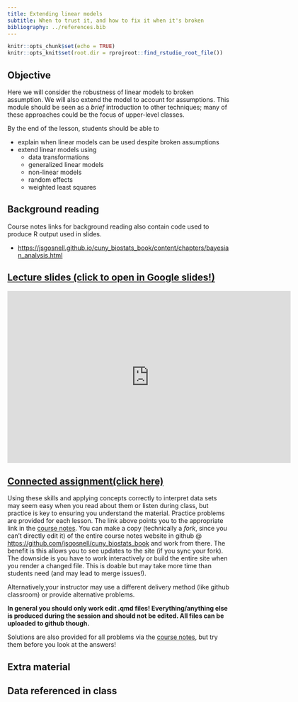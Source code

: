 ```yaml
---
title: Extending linear models
subtitle: When to trust it, and how to fix it when it's broken
bibliography: ../references.bib
---
```


<!-- COMMENT NOT SHOW IN ANY OUTPUT: Code chunk below sets overall defaults for .qmd file; these inlcude showing output by default and looking for files relative to .Rpoj file, not .qmd file, which makes putting filesin different folders easier  -->

```r
knitr::opts_chunk$set(echo = TRUE)
knitr::opts_knit$set(root.dir = rprojroot::find_rstudio_root_file())
```

## Objective

Here we will consider the robustness of linear models to broken
assumption. We will also extend the model to account for assumptions.
This module should be seen as a *brief* introduction to other
techniques; many of these approaches could be the focus of upper-level
classes.

By the end of the lesson, students should be able to

-   explain when linear models can be used despite broken assumptions
-   extend linear models using
    -   data transformations
    -   generalized linear models
    -   non-linear models
    -   random effects
    -   weighted least squares

## Background reading

Course notes links for background reading also contain code used to
produce R output used in slides.

-   [https://jsgosnell.github.io/cuny_biostats_book/content/chapters/bayesian_analysis.html](https://jsgosnell.github.io/cuny_biostats_book/content/chapters/Linear_model_extensions.html){target="_blank"}

## [Lecture slides (click to open in Google slides!)](https://docs.google.com/presentation/d/1tAiUWnFGpD2l6VZ4Tf4ugtmU2CZmMutxBz7XVY7sdVs/edit?usp=sharing){target="_blank"}


```{=html}

<iframe src="https://docs.google.com/presentation/d/e/2PACX-1vSFKDgLmaYtbAUrN7HJHBuidVAZPJvlMEO9ZzbQYXwqEVz43EpNqQQFI8QoAxJBqVvWGsz-E_bDixWT/embed?start=false&loop=false&delayms=60000" frameborder="0" width="640" height="389" allowfullscreen="true" mozallowfullscreen="true" webkitallowfullscreen="true"></iframe>
```

## [Connected assignment(click here)](https://jsgosnell.github.io/cuny_biostats_book/content/practice_problems/10_Linear_model_extensions.html){target="_blank"}

Using these skills and applying concepts correctly to interpret data
sets may seem easy when you read about them or listen during class, but
practice is key to ensuring you understand the material. Practice
problems are provided for each lesson. The link above points you to the
appropriate link in the [course
notes](https://jsgosnell.github.io/cuny_biostats_book/){target="_blank"}.
You can make a copy (technically a *fork*, since you can't directly edit
it) of the entire course notes website in github \@
[https://github.com/jsgosnell/cuny_biostats_book](https://github.com/jsgosnell/cuny_biostats_book){target="_blank"}
and work from there. The benefit is this allows you to see updates to
the site (if you sync your fork). The downside is you have to work
interactively or build the entire site when you render a changed file.
This is doable but may take more time than students need (and may lead
to merge issues!).

Alternatively,your instructor may use a different delivery method (like
github classroom) or provide alternative problems.

**In general you should only work edit .qmd files! Everything/anything
else is produced during the session and should not be edited. All files
can be uploaded to github though.**

Solutions are also provided for all problems via the [course
notes](https://jsgosnell.github.io/cuny_biostats_book/){target="_blank"},
but try them before you look at the answers!

## Extra material

## Data referenced in class
